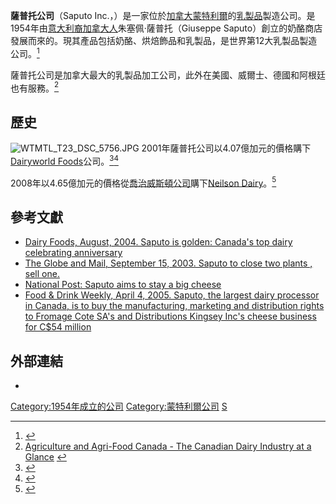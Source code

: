 {{Infobox company
| name             = Saputo Inc.
| logo             = Saputo logo.svg
| type             = [[上市公司|上市公司]]
| genre            =
| foundation       =
| founder          =
| location_city    = [[魁北克省|魁北克省]]，[[蒙特利爾|蒙特利爾]]
| location_country = 加拿大
| location         =
| locations        =
| area_served      = 加拿大、德國、威爾士<small>（英國）</small>、阿根廷、美國
| key_people       = [[Lino_Saputo|Lino Saputo]] <small>（執行總裁）</small>
Lino A. Saputo, Jr. <small>（副總裁，CEO，董事長）</small>
| industry         =食品製造
| products         =
| services         =
| revenue          = [[File:Green_Arrow_Up.svg|12px]] [[加元|C$]]60.2億<small>（2011）</small><ref name="saputo1">http://www.saputo.com/uploadedFiles/Saputo/investors-and-medias/financial-documents/RA2011_EN.pdf</ref>
| net_income       = [[File:Green_Arrow_Up.svg|12px]] [[加元|C$]]4.5111億<small>（2011）</small><ref name="saputo1"/>
| equity           =
| owner            =
| num_employees    = 9,200（2008）<ref>{{cite web |url=http://zenobank.com/index.php?symbol=CA;SAP&page=quotesearch |title=Company Profile for Saputo Inc (CA;SAP) |accessdate=2008-10-09 |archive-url=https://web.archive.org/web/20120229060017/http://zenobank.com/index.php?symbol=CA;SAP&page=quotesearch |archive-date=2012-02-29 |dead-url=yes }}</ref>
| parent           =
| divisions        =
| subsid           = [[Alto_Dairy_Cooperative|Alto Dairy Cooperative]]，
[[Dairyland_Canada|Dairyland Canada]]，
[[Neilson_Dairy|Neilson Dairy]]，
[[Vachon_Inc.|Vachon Inc.]]
| homepage         = {{URL|http://www.saputo.com}}
| footnotes        =
| intl             =
}}
'''薩普托公司'''（Saputo Inc.，{{Tsx|SAP}}）是一家位於[[加拿大|加拿大]][[蒙特利爾|蒙特利爾]]的[[乳製品|乳製品]]製造公司。是1954年由[[意大利裔加拿大人|意大利裔加拿大人]]朱塞佩·薩普托（Giuseppe Saputo）創立的奶酪商店發展而來的。現其產品包括奶酪、烘焙飾品和乳製品，是世界第12大乳製品製造公司。<ref>{{cite web|url=http://www.saputo.com/futures-candidates/default.aspx?id=38&langtype=4105 |title=Home - Candidates |publisher=Saputo |date= |accessdate=2013-11-15}}</ref>

薩普托公司是加拿大最大的乳製品加工公司，此外在美國、威爾士、德國和阿根廷也有服務。<ref>[http://www4.agr.gc.ca/AAFC-AAC/display-afficher.do?id=1182522993907 Agriculture and Agri-Food Canada - The Canadian Dairy Industry at a Glance] {{webarchive|url=https://web.archive.org/web/20120815122023/http://www4.agr.gc.ca/AAFC-AAC/display-afficher.do?id=1182522993907 |date=2012-08-15 }}</ref>

== 歷史==
[[Image:WTMTL_T23_DSC_5756.JPG|left]]
2001年薩普托公司以4.07億加元的價格購下[[Dairyworld_Foods|Dairyworld Foods]]公司。<ref>{{cite news| url=http://www.cbc.ca/news/business/story/2000/12/18/saputo001218.html | work=CBC News | title=Saputo Inc. spends $407 million for Dairyworld Foods | date=December 18, 2000}}</ref><ref>{{cite web|url=http://www.saputo.com/investors-and-medias/press-releases/detail.aspx?id=2349&langType=4105 |title=Inc. announces an agreement to acquire Dairyworld Foods - Investors and Media |publisher=Saputo |date= |accessdate=2013-11-15}}</ref>

2008年以4.65億加元的價格從[[喬治威斯頓公司|喬治威斯頓公司]]購下[[Neilson_Dairy|Neilson Dairy]]。<ref>{{cite web |last=Gazette |first=Montreal |url=http://www.canada.com/montrealgazette/news/business/story.html?id=d6799cff-a530-4748-a51a-75527e693f32 |title=Saputo acquires George Weston's Neilson dairy |publisher=Canada.com |date=2008-10-22 |accessdate=2013-11-15 |deadurl=yes |archiveurl=https://web.archive.org/web/20140308000907/http://www.canada.com/montrealgazette/news/business/story.html?id=d6799cff-a530-4748-a51a-75527e693f32 |archivedate=2014-03-08 }}</ref>

==參考文獻==
{{reflist}}
* [http://www.findarticles.com/p/articles/mi_m3301/is_8_105/ai_n6169446 Dairy Foods,  August, 2004.  Saputo is golden: Canada's top dairy celebrating anniversary]
* [https://web.archive.org/web/20031220165701/http://www.globeandmail.com/servlet/story/RTGAM.20030915.wbsaputo0915/BNStory/Business/?query=saputo The Globe and Mail, September 15, 2003.  Saputo to close two plants , sell one.]
* [https://web.archive.org/web/20070314113019/http://www.canada.com/nationalpost/financialpost/investing/story.html?id=1b7f6d9c-5412-4de6-a0d2-2fc70fe73f76 National Post: Saputo aims to stay a big cheese]
* [https://web.archive.org/web/20150924042113/http://www.findarticles.com/p/articles/mi_m0EUY/is_13_11/ai_n13612899 Food & Drink Weekly,  April 4, 2005.  Saputo, the largest dairy processor in Canada, is to buy the manufacturing, marketing and distribution rights to Fromage Cote SA's and Distributions Kingsey Inc's cheese business for C$54 million]

==外部連結==
* {{official website|1=http://www.saputo.com/?langType=4105}}

{{标普TSX60指数}}

[[Category:1954年成立的公司|Category:1954年成立的公司]]
[[Category:蒙特利爾公司|Category:蒙特利爾公司]]
[[Category:标普TSX60指数|S]]